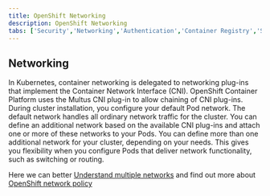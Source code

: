```yaml
---
title: OpenShift Networking
description: OpenShift Networking
tabs: ['Security','Networking','Authentication','Container Registry','Storage']
---
```


## Networking

In Kubernetes, container networking is delegated to networking plug-ins that implement the Container Network Interface (CNI).
OpenShift Container Platform uses the Multus CNI plug-in to allow chaining of CNI plug-ins. During cluster installation, you configure your default Pod network.
The default network handles all ordinary network traffic for the cluster. You can define an additional network based on the available CNI plug-ins and attach one or more of these networks to your Pods.
You can define more than one additional network for your cluster, depending on your needs. This gives you flexibility when you configure Pods that deliver network functionality, such as switching or routing.

Here we can better [Understand multiple networks](https://docs.redhat.com/en/documentation/openshift_container_platform/4.11/html/networking/multiple-networks#understanding-multiple-networks) and find out more about [OpenShift network policy](https://docs.redhat.com/en/documentation/openshift_container_platform/4.5/html/networking/network-policy#about-network-policy)
